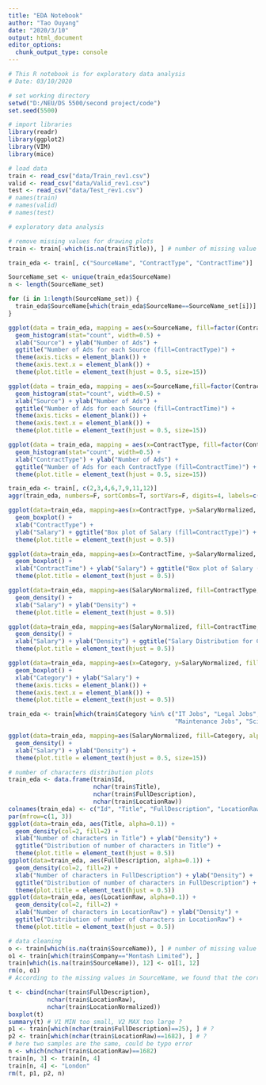 ```yaml
---
title: "EDA Notebook"
author: "Tao Ouyang"
date: "2020/3/10"
output: html_document
editor_options: 
  chunk_output_type: console
---
```


```r
# This R notebook is for exploratory data analysis
# Date: 03/10/2020

# set working directory
setwd("D:/NEU/DS 5500/second project/code")
set.seed(5500)
```

```r
# import libraries
library(readr)
library(ggplot2)
library(VIM)
library(mice)
```

```r
# load data
train <- read_csv("data/Train_rev1.csv")
valid <- read_csv("data/Valid_rev1.csv")
test <- read_csv("data/Test_rev1.csv")
# names(train)
# names(valid)
# names(test)
```

```r
# exploratory data analysis

# remove missing values for drawing plots
train <- train[-which(is.na(train$Title)), ] # number of missing value is 1

train_eda <- train[, c("SourceName", "ContractType", "ContractTime")]

SourceName_set <- unique(train_eda$SourceName)
n <- length(SourceName_set)

for (i in 1:length(SourceName_set)) {
  train_eda$SourceName[which(train_eda$SourceName==SourceName_set[i])] <- i
}

ggplot(data = train_eda, mapping = aes(x=SourceName, fill=factor(ContractType))) +
  geom_histogram(stat="count", width=0.5) +
  xlab("Source") + ylab("Number of Ads") +
  ggtitle("Number of Ads for each Source (fill=ContractType)") + 
  theme(axis.ticks = element_blank()) +
  theme(axis.text.x = element_blank()) +
  theme(plot.title = element_text(hjust = 0.5, size=15))

ggplot(data = train_eda, mapping = aes(x=SourceName,fill=factor(ContractTime))) +
  geom_histogram(stat="count", width=0.5) +
  xlab("Source") + ylab("Number of Ads") +
  ggtitle("Number of Ads for each Source (fill=ContractTime)") + 
  theme(axis.ticks = element_blank()) +
  theme(axis.text.x = element_blank()) +
  theme(plot.title = element_text(hjust = 0.5, size=15))

ggplot(data = train_eda, mapping = aes(x=ContractType, fill=factor(ContractTime))) +
  geom_histogram(stat="count", width=0.5) + 
  xlab("ContractType") + ylab("Number of Ads") +
  ggtitle("Number of Ads for each ContractType (fill=ContractTime)") + 
  theme(plot.title = element_text(hjust = 0.5, size=15))

train_eda <- train[, c(2,3,4,6,7,9,11,12)]
aggr(train_eda, numbers=F, sortCombs=T, sortVars=F, digits=4, labels=c("Title", "FD", "Location", "Type", "Time", "Category", "Salary", "Source"), axes=T, bars=T, prop=T)

ggplot(data=train_eda, mapping=aes(x=ContractType, y=SalaryNormalized, fill=ContractType)) +
  geom_boxplot() +
  xlab("ContractType") + 
  ylab("Salary") + ggtitle("Box plot of Salary (fill=ContractType)") +
  theme(plot.title = element_text(hjust = 0.5))

ggplot(data=train_eda, mapping=aes(x=ContractTime, y=SalaryNormalized, fill=ContractTime)) +
  geom_boxplot() +
  xlab("ContractTime") + ylab("Salary") + ggtitle("Box plot of Salary (fill=ContractTime)") + 
  theme(plot.title = element_text(hjust = 0.5))

ggplot(data=train_eda, mapping=aes(SalaryNormalized, fill=ContractType, alpha=0.2)) +
  geom_density() +
  xlab("Salary") + ylab("Density") + 
  theme(plot.title = element_text(hjust = 0.5))

ggplot(data=train_eda, mapping=aes(SalaryNormalized, fill=ContractTime, alpha=0.2)) +
  geom_density() +
  xlab("Salary") + ylab("Density") + ggtitle("Salary Distribution for ContractTime") + 
  theme(plot.title = element_text(hjust = 0.5))

ggplot(data=train_eda, mapping=aes(x=Category, y=SalaryNormalized, fill=Category)) +
  geom_boxplot() +
  xlab("Category") + ylab("Salary") +
  theme(axis.ticks = element_blank()) +
  theme(axis.text.x = element_blank()) +
  theme(plot.title = element_text(hjust = 0.5))

train_eda <- train[which(train$Category %in% c("IT Jobs", "Legal Jobs", 
                                               "Maintenance Jobs", "Scientific & QA Jobs")), ]

ggplot(data=train_eda, mapping=aes(SalaryNormalized, fill=Category, alpha=0.2)) +
  geom_density() +
  xlab("Salary") + ylab("Density") + 
  theme(plot.title = element_text(hjust = 0.5, size=15))

# number of characters distribution plots
train_eda <- data.frame(train$Id, 
                        nchar(train$Title),
                        nchar(train$FullDescription),
                        nchar(train$LocationRaw))
colnames(train_eda) <- c("Id", "Title", "FullDescription", "LocationRaw")
par(mfrow=c(1, 3))
ggplot(data=train_eda, aes(Title, alpha=0.1)) +
  geom_density(col=2, fill=2) +
  xlab("Number of characters in Title") + ylab("Density") + 
  ggtitle("Distribution of number of characters in Title") + 
  theme(plot.title = element_text(hjust = 0.5))
ggplot(data=train_eda, aes(FullDescription, alpha=0.1)) +
  geom_density(col=2, fill=2) +
  xlab("Number of characters in FullDescription") + ylab("Density") + 
  ggtitle("Distribution of number of characters in FullDescription") + 
  theme(plot.title = element_text(hjust = 0.5))
ggplot(data=train_eda, aes(LocationRaw, alpha=0.1)) +
  geom_density(col=2, fill=2) +
  xlab("Number of characters in LocationRaw") + ylab("Density") + 
  ggtitle("Distribution of number of characters in LocationRaw") + 
  theme(plot.title = element_text(hjust = 0.5))
```

```r
# data cleaning
o <- train[which(is.na(train$SourceName)), ] # number of missing value is 1
o1 <- train[which(train$Company=="Montash Limited"), ]
train[which(is.na(train$SourceName)), 12] <- o1[1, 12]
rm(o, o1)
# According to the missing values in SourceName, we found that the corresponding company publishes its ads in only one Source.

t <- cbind(nchar(train$FullDescription), 
           nchar(train$LocationRaw), 
           nchar(train$LocationNormalized))
boxplot(t)
summary(t) # V1 MIN too small, V2 MAX too large ?
p1 <- train[which(nchar(train$FullDescription)==25), ] # ?
p2 <- train[which(nchar(train$LocationRaw)==1682), ] # ?
# here two samples are the same, could be typo error
n <- which(nchar(train$LocationRaw)==1682)
train[n, 3] <- train[n, 4]
train[n, 4] <- "London"
rm(t, p1, p2, n)
```